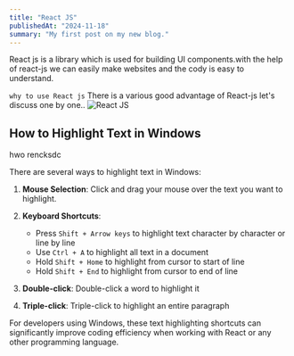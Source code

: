 ---
title: "React JS"
publishedAt: "2024-11-18"
summary: "My first post on my new blog."
---

React js is a library which is used for building UI components.with the help of react-js we can easily make websites and the cody is easy to understand.

`why to use React js`
There is a various good advantage of React-js let's discuss one by one..
![React JS](/blog/react-js/Screenshot01.png "React JS") 

## How to Highlight Text in Windows

hwo rencksdc

There are several ways to highlight text in Windows:

1. **Mouse Selection**: Click and drag your mouse over the text you want to highlight.
2. **Keyboard Shortcuts**:
   - Press `Shift + Arrow keys` to highlight text character by character or line by line
   - Use `Ctrl + A` to highlight all text in a document
   - Hold `Shift + Home` to highlight from cursor to start of line
   - Hold `Shift + End` to highlight from cursor to end of line

3. **Double-click**: Double-click a word to highlight it
4. **Triple-click**: Triple-click to highlight an entire paragraph

For developers using Windows, these text highlighting shortcuts can significantly improve coding efficiency when working with React or any other programming language. 
